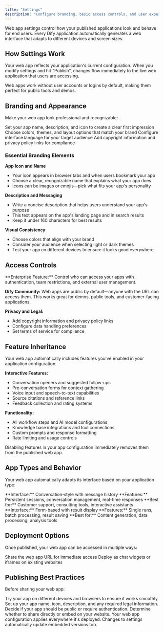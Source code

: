```yaml
---
title: "Settings"
description: "Configure branding, basic access controls, and user experience settings for your published web applications"
---
```


Web app settings control how your published applications look and behave for end users. Every Dify application automatically generates a web interface that adapts to different devices and screen sizes.

## How Settings Work

Your web app reflects your application's current configuration. When you modify settings and hit "Publish", changes flow immediately to the live web application that users are accessing.

<Info>
Web apps work without user accounts or logins by default, making them perfect for public tools and demos.
</Info>

## Branding and Appearance

Make your web app look professional and recognizable:

<CardGroup cols={2}>
  <Card title="App Identity" icon="id-card">
    Set your app name, description, and icon to create a clear first impression
  </Card>
  <Card title="Visual Design" icon="palette">
    Choose colors, themes, and layout options that match your brand
  </Card>
  <Card title="Language Settings" icon="globe">
    Configure interface language for your target audience
  </Card>
  <Card title="Legal Pages" icon="scale">
    Add copyright information and privacy policy links for compliance
  </Card>
</CardGroup>

### Essential Branding Elements

**App Icon and Name**
- Your icon appears in browser tabs and when users bookmark your app
- Choose a clear, recognizable name that explains what your app does
- Icons can be images or emojis—pick what fits your app's personality

**Description and Messaging**
- Write a concise description that helps users understand your app's purpose
- This text appears on the app's landing page and in search results
- Keep it under 160 characters for best results

**Visual Consistency**
- Choose colors that align with your brand
- Consider your audience when selecting light or dark themes
- Test your app on different devices to ensure it looks good everywhere

## Access Controls

<Card title="Advanced Access Management" icon="shield-check" href="/en/documentation/pages/publish/web-app-access">
  **Enterprise Feature:** Control who can access your apps with authentication, team restrictions, and external user management.
</Card>

**Dify Community:** Web apps are public by default—anyone with the URL can access them. This works great for demos, public tools, and customer-facing applications.

**Privacy and Legal:**
- Add copyright information and privacy policy links
- Configure data handling preferences
- Set terms of service for compliance

## Feature Inheritance

Your web app automatically includes features you've enabled in your application configuration:

**Interactive Features:**
- Conversation openers and suggested follow-ups
- Pre-conversation forms for context gathering  
- Voice input and speech-to-text capabilities
- Source citations and reference links
- Feedback collection and rating systems

**Functionality:**
- All workflow steps and AI model configurations
- Knowledge base integrations and tool connections
- Custom prompts and response formatting
- Rate limiting and usage controls

<Warning>
Disabling features in your app configuration immediately removes them from the published web app.
</Warning>

## App Types and Behavior

Your web app automatically adapts its interface based on your application type:

<Tabs>
  <Tab title="Chat Applications">
    **Interface:** Conversation-style with message history
    **Features:** Persistent sessions, conversation management, real-time responses
    **Best for:** Customer support, consulting tools, interactive assistants
  </Tab>
  
  <Tab title="Workflow Applications">
    **Interface:** Form-based with result display
    **Features:** Single runs, batch processing, result saving
    **Best for:** Content generation, data processing, analysis tools
  </Tab>
</Tabs>

## Deployment Options

Once published, your web app can be accessed in multiple ways:

<CardGroup cols={2}>
  <Card title="Direct Link" icon="link">
    Share the web app URL for immediate access
  </Card>
  <Card title="Website Embedding" icon="window" href="/en/documentation/pages/publish/embedding-in-websites">
    Deploy as chat widgets or iframes on existing websites
  </Card>
</CardGroup>

## Publishing Best Practices

Before sharing your web app:

<Steps>
  <Step title="Test the user experience">
    Try your app on different devices and browsers to ensure it works smoothly.
  </Step>

  <Step title="Configure essential settings">
    Set up your app name, icon, description, and any required legal information.
  </Step>

  <Step title="Review access controls">
    Decide if your app should be public or require authentication.
  </Step>

  <Step title="Choose deployment method">
    Determine whether to share directly or embed on your website.
  </Step>
</Steps>

<Tip>
Your web app configuration applies everywhere it's deployed. Changes to settings automatically update embedded versions too.
</Tip>
